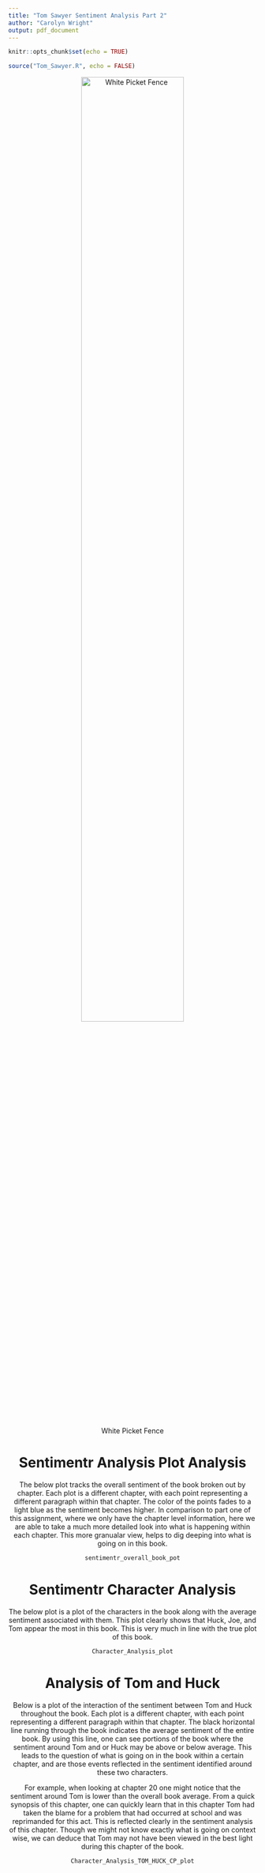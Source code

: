 ```yaml
---
title: "Tom Sawyer Sentiment Analysis Part 2"
author: "Carolyn Wright"
output: pdf_document
---
```


```r
knitr::opts_chunk$set(echo = TRUE)
```

```r
source("Tom_Sawyer.R", echo = FALSE)
```


<center> 
![White Picket Fence](Fence_Word_Cloud.png){width=70%} 


# Sentimentr Analysis Plot Analysis

The below plot tracks the overall sentiment of the book broken out by chapter. Each plot is a different chapter, with each point representing a different paragraph within that chapter. The color of the points fades to a light blue as the sentiment becomes higher. In comparison to part one of this assignment, where we only have the chapter level information, here we are able to take a much more detailed look into what is happening within each chapter. This more granualar view, helps to dig deeping into what is going on in this book.

```r
sentimentr_overall_book_pot
```

\newpage

# Sentimentr Character Analysis

The below plot is a plot of the characters in the book along with the average sentiment associated with them. This plot clearly shows that Huck, Joe, and Tom appear the most in this book. This is very much in line with the true plot of this book.

```r
Character_Analysis_plot

```

\newpage

# Analysis of Tom and Huck

Below is a plot of the interaction of the sentiment between Tom and Huck throughout the book. Each plot is a different chapter, with each point representing a different paragraph within that chapter. The black horizontal line running through the book indicates the average sentiment of the entire book. By using this line, one can see portions of the book where the sentiment around Tom and or Huck may be above or below average. This leads to the question of what is going on in the book within a certain chapter, and are those events reflected in the sentiment identified around these two characters.

For example, when looking at chapter 20 one might notice that the sentiment around Tom is lower than the overall book average. From a quick synopsis of this chapter, one can quickly learn that in this chapter Tom had taken the blame for a problem that had occurred at school and was reprimanded for this act. This is reflected clearly in the sentiment analysis of this chapter. Though we might not know exactly what is going on context wise, we can deduce that Tom may not have been viewed in the best light during this chapter of the book.

```r
Character_Analysis_TOM_HUCK_CP_plot
```




